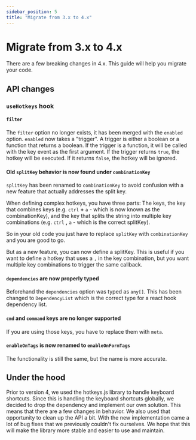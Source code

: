 ```yaml
---
sidebar_position: 5
title: "Migrate from 3.x to 4.x"
---
```


# Migrate from 3.x to 4.x

There are a few breaking changes in 4.x. This guide will help you migrate your code.

## API changes

### `useHotkeys` hook

#### `filter`
The `filter` option no longer exists, it has been merged with the `enabled` option. `enabled` now takes a "trigger". A trigger
is either a boolean or a function that returns a boolean. If the trigger is a function, it will be called with the key event as
the first argument. If the trigger returns `true`, the hotkey will be executed. If it returns `false`, the hotkey will be ignored.

#### Old `splitKey` behavior is now found under `combinationKey`
`splitKey` has been renamed to `combinationKey` to avoid confusion with a new feature that actually addresses the split key.

When defining complex hotkeys, you have three parts: The keys, the key that combines keys (e.g. `ctrl` **+** `a` - which
is now known as the combinationKey), and the key that splits the string into multiple key combinations (e.g. `ctrl` **,** `a` - which
is the correct splitKey).

So in your old code you just have to replace `splitKey` with `combinationKey` and you are good to go.

But as a new
feature, you can now define a splitKey. This is useful if you want to define a hotkey that uses a `,` in the key combination, but
you want multiple key combinations to trigger the same callback.

#### `dependencies` are now properly typed

Beforehand the `dependencies` option was typed as `any[]`. This has been changed to `DependencyList` which is the correct type
for a react hook dependency list.

#### `cmd` and `command` keys are no longer supported
If you are using those keys, you have to replace them with `meta`.

#### `enableOnTags` is now renamed to `enableOnFormTags`
The functionality is still the same, but the name is more accurate.

## Under the hood

Prior to version 4, we used the hotkeys.js library to handle keyboard shortcuts. Since this is handling the keyboard shortcuts
globally, we decided to drop the dependency and implement our own solution. This means that there are a few changes
in behavior. We also used that opportunity to clean up the API a bit. With the new implementation came a lot of bug fixes
that we previously couldn't fix ourselves. We hope that this will make the library more stable and easier to use and maintain.
